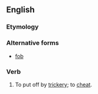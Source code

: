 ==English==

===Etymology===
{{etystub}}

===Alternative forms===
* [[fob]]

===Verb===
{{en-verb|fubb|ed}}

# {{transitive|obsolete}} To put off by [[trickery]]; to [[cheat]].

{{1913}}